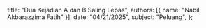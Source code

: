   title: "Dua Kejadian A dan B Saling Lepas",
  authors: [{ name: "Nabil Akbarazzima Fatih" }],
  date: "04/21/2025",
  subject: "Peluang",
};
